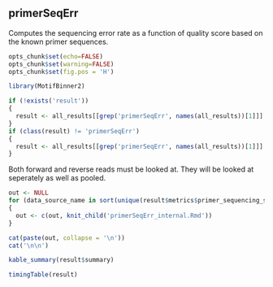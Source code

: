 ## primerSeqErr

Computes the sequencing error rate as a function of quality score based on the
known primer sequences.

```r
opts_chunk$set(echo=FALSE)
opts_chunk$set(warning=FALSE)
opts_chunk$set(fig.pos = 'H')

library(MotifBinner2)

if (!exists('result'))
{
  result <- all_results[[grep('primerSeqErr', names(all_results))[1]]]
}
if (class(result) != 'primerSeqErr')
{
  result <- all_results[[grep('primerSeqErr', names(all_results))[1]]]
}
```

Both forward and reverse reads must be looked at. They will be looked at
seperately as well as pooled.

```r
out <- NULL
for (data_source_name in sort(unique(result$metrics$primer_sequencing_stats$data_source)))
{
  out <- c(out, knit_child('primerSeqErr_internal.Rmd'))
}
```

```r
cat(paste(out, collapse = '\n'))
cat('\n\n')

kable_summary(result$summary)

timingTable(result)
```

